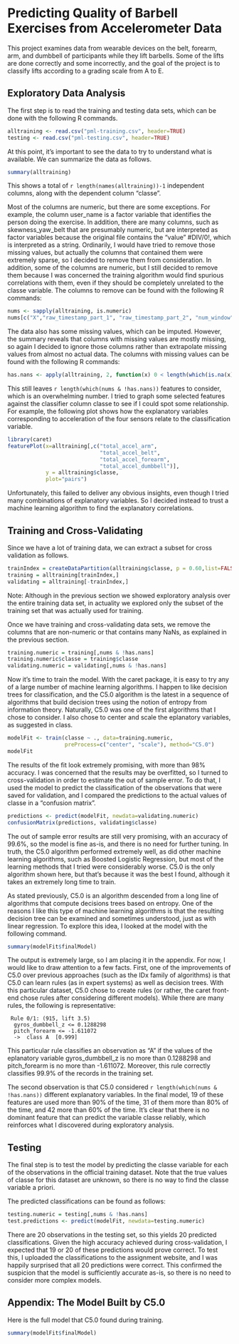 # Predicting Quality of Barbell Exercises from Accelerometer Data

This project examines data from wearable devices on the belt, forearm, arm, and dumbbell of
participants while they lift barbells. Some of the lifts are done correctly and some incorrectly,
and the goal of the project is to classify lifts according to a grading scale from A to E.

## Exploratory Data Analysis

The first step is to read the training and testing data sets, which can be done with the 
following R commands.
```r
alltraining <- read.csv("pml-training.csv", header=TRUE)
testing <- read.csv("pml-testing.csv", header=TRUE)
```

At this point, it's important to see the data to try to understand what is available. 
We can summarize the data as follows.
```r
summary(alltraining)
```
This shows a total of `r length(names(alltraining))-1` independent columns, along 
with the dependent column "classe".  

Most of the columns are numeric, but there are some exceptions. For example, the column
user_name is a factor variable that identifies the person doing the exercise.  In addition,
there are many columns, such as skewness\_yaw\_belt that are presumably numeric, but are
interpreted as factor variables because the original file contains the "value" #DIV/0!, which
is interpreted as a string.  Ordinarily, I would have tried to remove those missing values,
but actually the columns that contained them were extremely sparse, so I decided to remove them
from consideration.  In addition, some of the columns are numeric, but I still decided
to remove them because I was concerned the training algorithm would find spurious correlations
with them, even if they should be completely unrelated to the classe variable.  The columns to
remove can be found with the following R commands:

```r
nums <- sapply(alltraining, is.numeric)
nums[c("X","raw_timestamp_part_1", "raw_timestamp_part_2", "num_window")] = FALSE
```

The data also has some missing values, which can be imputed. However, the summary reveals that
columns with missing values are mostly missing, so again I decided to ignore those columns
rather than extrapolate missing values from almost no actual data. The columns with missing values
can be found with the following R commands:

```r
has.nans <- apply(alltraining, 2, function(x) 0 < length(which(is.na(x))))
```

This still leaves `r length(which(nums & !has.nans))` features to consider, which is an
overwhelming number. I tried to graph some selected features against the classifier column
classe to see if I could spot some relationship.  For example, the following plot shows
how the explanatory variables corresponding to acceleration of the four sensors relate to 
the classification variable.

```r
library(caret)
featurePlot(x=alltraining[,c("total_accel_arm", 
                             "total_accel_belt",
                             "total_accel_forearm",
                             "total_accel_dumbbell")],
            y = alltraining$classe,
            plot="pairs")
```

Unfortunately, this failed to deliver any obvious insights, even though I tried many
combinations of explanatory variables. So I decided instead to trust a machine learning
algorithm to find the explanatory correlations.
            
## Training and Cross-Validating

Since we have a lot of training data, we can extract a subset for cross validation as follows.

```r
trainIndex = createDataPartition(alltraining$classe, p = 0.60,list=FALSE)
training = alltraining[trainIndex,]
validating = alltraining[-trainIndex,]
```

Note: Although in the previous section we showed exploratory analysis over the entire training
data set, in actuality we explored only the subset of the training set that was actually used for
training.

Once we have training and cross-validating data sets, we remove the columns that are non-numeric
or that contains many NaNs, as explained in the previous section.

```r
training.numeric = training[,nums & !has.nans]
training.numeric$classe = training$classe
validating.numeric = validating[,nums & !has.nans]
```

Now it's time to train the model. With the caret package, it is easy to try any of a large
number of machine learning algorithms. I happen to like decision trees for classification,
and the C5.0 algorithm is the latest in a sequence of algorithms that build decision trees
using the notion of entropy from information theory. Naturally, C5.0 was one of the first
algorithms that I chose to consider. I also chose to center and scale the eplanatory 
variables, as suggested in class.

```r
modelFit <- train(classe ~ ., data=training.numeric, 
                  preProcess=c("center", "scale"), method="C5.0")
modelFit
```

The results of the fit look extremely promising, with more than 98% accuracy. I was concerned
that the results may be overfitted, so I turned to cross-validation in order to estimate the
out of sample error.  To do that, I used the model to predict the classification of the
observations that were saved for validation, and I compared the predictions to the actual values
of classe in a "confusion matrix".

```r
predictions <- predict(modelFit, newdata=validating.numeric)
confusionMatrix(predictions, validating$classe)
```

The out of sample error results are still very promising, with an accuracy of 99.6%, 
so the model is fine as-is, and there is no need for further tuning.  In truth, 
the C5.0 algorithm performed extremely well, as did other machine learning algorithms, 
such as Boosted Logistic Regression, but most of the learning methods that I tried were
considerably worse. C5.0 is the only algorithm shown here, but that's because it was the 
best I found, although it takes an extremely long time to train.

As stated previously, C5.0 is an algorithm descended from a long line of algorithms
that compute decisions trees based on entropy. One of the reasons I like this type of
machine learning algorithms is that the resulting decision tree can be examined and
sometimes understood, just as with linear regression.  To explore this idea, I looked
at the model with the following command.  

```r
summary(modelFit$finalModel)
```

The output is extremely large, so I am placing it in the appendix.  For now, I would
like to draw attention to a few facts. First, one of the improvements of C5.0 over previous
approaches (such as the IDx family of algorithms) is that C5.0 can learn rules (as in
expert systems) as well as decision trees. With this particular dataset, C5.0 chose to
create rules (or rather, the caret front-end chose rules after considering different models).
While there are many rules, the following is representative:

     Rule 0/1: (915, lift 3.5)
      gyros_dumbbell_z <= 0.1288298
      pitch_forearm <= -1.611072
      ->  class A  [0.999]

This particular rule classifies an observation as "A" if the values of the eplanatory variable
gyros\_dumbbell\_z is no more than 0.1288298 and pitch_forearm is no more than -1.611072.
Moreover, this rule correctly classifies 99.9% of the records in the training set.

The second observation is that C5.0 considered `r length(which(nums & !has.nans))` different
explanatory variables.  In the final model, 19 of these features are used more than 90% of the
time, 31 of them more than 80% of the time, and 42 more than 60% of the time.  It's clear that 
there is no dominant feature that can predict the variable classe reliably, which reinforces what 
I discovered during exploratory analysis.

## Testing

The final step is to test the model by predicting the classe variable for each of the observations
in the official training dataset.  Note that the true values of classe for this dataset are
unknown, so there is no way to find the classe variable a priori.

The predicted classifications can be found as follows:

```r
testing.numeric = testing[,nums & !has.nans]
test.predictions <- predict(modelFit, newdata=testing.numeric)
```

There are 20 observations in the testing set, so this yields 20 predicted classifications. Given
the high accuracy achieved during cross-validation, I expected that 19 or 20 of these predictions
would prove correct. To test this, I uploaded the classifications to the assignment website, and I
was happily surprised that all 20 predictions were correct.  This confirmed the suspicion that the
model is sufficiently accurate as-is, so there is no need to consider more complex models.

## Appendix: The Model Built by C5.0 

Here is the full model that C5.0 found during training.

```r
summary(modelFit$finalModel)
```

